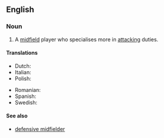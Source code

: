 ==English==

===Noun===
{{wikipedia|Midfielder#Attacking midfielder|attacking midfielder}}
{{en-noun|head=[[attacking]] [[midfielder]]}}

# {{context|soccer|lang=en}} A [[midfield]] player who specialises more in [[attacking]] duties.

====Translations====
{{trans-top|midfield player}}
* Dutch: {{t|nl|aanvallende middenvelder|c}}
* Italian: {{t|it|trequartista|m|f}}
* Polish: {{t|pl|ofensywny pomocnik|m}}
{{trans-mid}}
* Romanian: {{t|ro|mijlocaș ofensiv|m}}
* Spanish: {{t|es|mediapunta}}
* Swedish: {{t|sv|offensiv mittfältare|c}}
{{trans-bottom}}

====See also====
* [[defensive midfielder]]